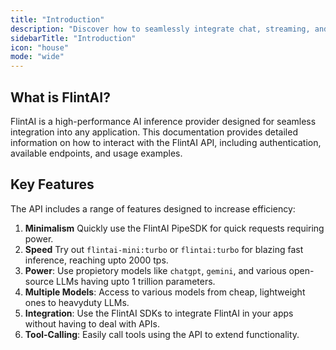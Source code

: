 ```yaml
---
title: "Introduction"
description: "Discover how to seamlessly integrate chat, streaming, and tool-calling in your apps."
sidebarTitle: "Introduction"
icon: "house"
mode: "wide"
---
```


## What is FlintAI?

FlintAI is a high-performance AI inference provider designed for seamless integration into any application. This documentation provides detailed information on how to interact with the FlintAI API, including authentication, available endpoints, and usage examples.

## **Key Features**

The API includes a range of features designed to increase efficiency:

1. **Minimalism** Quickly use the FlintAI PipeSDK for quick requests requiring power.
2. **Speed** Try out `flintai-mini:turbo` or `flintai:turbo` for blazing fast inference, reaching upto 2000 tps.
3. **Power**: Use propietory models like `chatgpt`, `gemini`, and various open-source LLMs having upto 1 trillion parameters.
4. **Multiple Models**: Access to various models from cheap, lightweight ones to heavyduty LLMs.
5. **Integration**: Use the FlintAI SDKs to integrate FlintAI in your apps without having to deal with APIs.
6. **Tool-Calling**: Easily call tools using the API to extend functionality.
